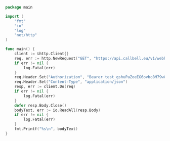 ```go
package main

import (
	"fmt"
	"io"
	"log"
	"net/http"
)

func main() {
	client := &http.Client{}
	req, err := http.NewRequest("GET", "https://api.callbell.eu/v1/webhooks/events", nil)
	if err != nil {
		log.Fatal(err)
	}
	req.Header.Set("Authorization", "Bearer test_gshuPaZoeEG6ovbc8M79w0QyM")
	req.Header.Set("Content-Type", "application/json")
	resp, err := client.Do(req)
	if err != nil {
		log.Fatal(err)
	}
	defer resp.Body.Close()
	bodyText, err := io.ReadAll(resp.Body)
	if err != nil {
		log.Fatal(err)
	}
	fmt.Printf("%s\n", bodyText)
}

```
